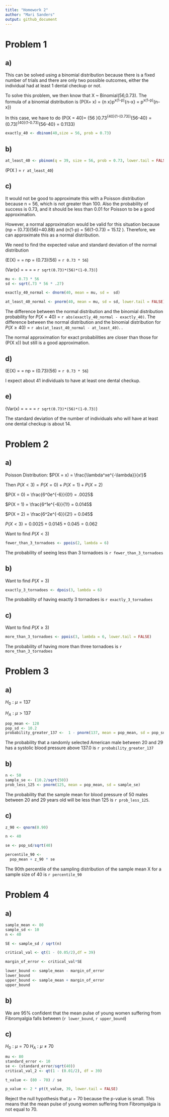 ```yaml
---
title: "Homework 2"
author: "Mari Sanders"
output: github_document
---
```

# Problem 1 

## a) 

This can be solved using a binomial distribution because there is a fixed number of trials and there are only two possible outcomes, either the individual had at least 1 dental checkup or not. 

To solve this problem, we then know that X ~ Binomial(56,0.73). 
The formula of a binomial distribution is \(P(X= x) = {n \choose x}p^x(1-p)^{n-x} = \frac{n!}{x!(n-x)!}p^x(1-p)^{n-x}\)

In this case, we have to do 
\(P(X = 40)= {56 \choose 40}0.73^{40}(1-(0.73))^{56-40} = \frac{56!}{40!(56-40)!}(0.73)^{40}(1-0.73)^{56-40} = 0.1133\)

```r
exactly_40 <- dbinom(40,size = 56, prob = 0.73)
```


## b) 


```r
at_least_40 <- pbinom(q = 39, size = 56, prob = 0.73, lower.tail = FALSE)
```

\(P(X \geq 40) = `r at_least_40`\)

## c)

It would not be good to approximate this with a Poisson distribution because n = 56, which is not greater than 100. Also the probability of success is 0.73, and it should be less than 0.01 for Poisson to be a good approximation. 

However, a normal approximation would be valid for this situation because \(np = (0.73)(56)=40.88\geq 10\) and \(n(1-p) = 56(1-0.73) = 15.12 \geq 10\). Therefore, we can approximate this as a normal distribution. 

We need to find the expected value and standard deviation of the normal distribution 

\(E(X) = \mu = np = (0.73)(56) = `r 0.73 * 56`\)

\(Var(x) = \sigma = \sqrt{np(1-p)} = \sqrt{(0.73)(56)(1-0.73)} = `r sqrt(0.73)*(56)*(1-0.73)`\) 

```r
mu <- 0.73 * 56 
sd <- sqrt(.73 * 56 * .27)

exactly_40_normal <- dnorm(40, mean = mu, sd =  sd)
```


```r
at_least_40_normal <- pnorm(40, mean = mu, sd = sd, lower.tail = FALSE)

```

The difference between the normal distribution and the binomial distribution probability for $P(X = 40)$ = 
`r abs(exactly_40_normal - exactly_40)`. The difference between the normal distribution and the binomial distribution for $P(X \geq 40)$ = `r abs(at_least_40_normal - at_least_40)`.
. 

The normal approximation for exact probabilities are closer than those for \(P(X \geq x)\) but still is a good approximation. 

## d)

\(E(X) = \mu = np = (0.73)(56) = `r 0.73 * 56`\)

I expect about 41 individuals to have at least one dental checkup. 

## e)

\(Var(x) = \sigma = \sqrt{np(1-p)} = \sqrt{(0.73)(56)(1-0.73)} = `r sqrt(0.73)*(56)*(1-0.73)`\) 

The standard deviation of the number of individuals who will have at least one dental checkup is about 14. 

# Problem 2 

## a) 

Poisson Distribution: $P(X = x) = \frac{\lambda^xe^{-\lambda}}{x!}$

Then $P(X < 3) = P(X = 0) + P(X = 1) + P(X = 2)$

$P(X = 0) = \frac{6^0e^{-6}}{0!} = .0025$

$P(X = 1) = \frac{6^1e^{-6}}{1!} = 0.0145$

$P(X = 2) = \frac{6^2e^{-6}}{2!} = 0.045$

$P(X < 3) = 0.0025 + 0.0145 + 0.045 = 0.062$

Want to find $P(X < 3)$
```r
fewer_than_3_tornadoes <- ppois(2, lambda = 6)
```

The probability of seeing less than 3 tornadoes is `r fewer_than_3_tornadoes`

## b) 
Want to find $P(X = 3)$
```r
exactly_3_tornadoes <- dpois(3, lambda = 6)
```

The probability of having exactly 3 tornadoes is `r exactly_3_tornadoes`

## c) 
Want to find $P(X \geq 3)$
```r
more_than_3_tornadoes <- ppois(3, lambda = 6, lower.tail = FALSE)
```

The probability of having more than three tornadoes is `r more_than_3_tornadoes`

# Problem 3 

## a) 

$H_0: \mu = 137$

$H_A: \mu > 137$

```r
pop_mean <- 128
pop_sd <- 10.2
probability_greater_137 <-  1 - pnorm(137, mean = pop_mean, sd = pop_sd)
```

The probability that a randomly selected American male between 20 and 29 has a systolic blood pressure above 137.0 is `r probability_greater_137`

## b) 

```r
n <- 50
sample_se <- (10.2/sqrt(50))
prob_less_125 <- pnorm(125, mean = pop_mean, sd = sample_se)

```

The probability that the sample mean for blood pressure of 50 males between 20 and 29 years old will be less than 125 is `r prob_less_125`. 

## c) 

```r
z_90 <- qnorm(0.90)

n <- 40

se <- pop_sd/sqrt(40)

percentile_90 <- 
  pop_mean + z_90 * se
```

The 90th percentile of the sampling distribution of the sample mean X for a sample size of 40 is `r percentile_90`

# Problem 4

## a) 

```r
sample_mean <- 80 
sample_sd <- 10
n <- 40 

SE <- sample_sd / sqrt(n)

critical_val <- qt(1 - (0.05/2),df = 39)

margin_of_error <- critical_val*SE

lower_bound <- sample_mean - margin_of_error
lower_bound
upper_bound <- sample_mean + margin_of_error
upper_bound

```



## b) 

We are 95% confident that the mean pulse of young women suffering from Fibromyalgia falls between (`r lower_bound`, `r upper_bound`)

## c) 

$H_0: \mu = 70$
$H_A: \mu \neq 70$

```r
mu <- 80
standard_error <- 10
se <- (standard_error/sqrt(40))
critical_val_2 <- qt(1 - (0.01/2), df = 39)

t_value <- (80 - 70) / se

p_value <- 2 * pt(t_value, 39, lower.tail = FALSE)
```

Reject the null hypothesis that $\mu=70$ because the p-value is small. This means that the mean pulse of young women suffering from Fibromyalgia is not equal to 70.  

